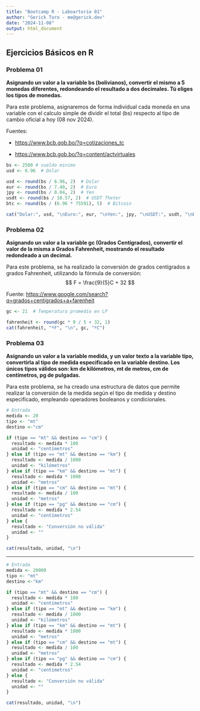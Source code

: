 ```yaml
---
title: "Bootcamp R - Laboartorio 01"
author: "Gerick Toro - me@gerick.dev"
date: "2024-11-08"
output: html_document
---
```


## Ejercicios Básicos en R

### Problema 01

**Asignando un valor a la variable bs (bolivianos), convertir el mismo a 5 monedas diferentes, redondeando el resultado a dos decimales. Tú eliges los tipos de monedas.**

Para este problema, asignaremos de forma individual cada moneda en una variable con el calculo simple de dividir el total (bs) respecto al tipo de cambio oficial a hoy (08 nov 2024).

Fuentes:

-   <https://www.bcb.gob.bo/?q=cotizaciones_tc>

-   <https://www.bcb.gob.bo/?q=content/actvirtuales>

```r
bs <- 2500 # sueldo minimo
usd <- 6.96  # Dolar

usd <- round(bs / 6.96, 2)  # Dolar
eur <- round(bs / 7.40, 2)  # Euro
jpy <- round(bs / 0.04, 2)  # Yen
usdt <- round(bs / 10.57, 2)  # USDT Theter
btc <- round(bs / (6.96 * 75591), 5)  # Bitcoin

cat("Dolar:", usd, "\nEuro:", eur, "\nYen:", jpy, "\nUSDT:", usdt, "\nBITCOIN:", btc, "\n")
```

### Problema 02

**Asignando un valor a la variable gc (Grados Centígrados), convertir el valor de la misma a Grados Fahrenheit, mostrando el resultado redondeado a un decimal.**

Para este problema, se ha realizado la conversión de grados centígrados a grados Fahrenheit, utilizando la fórmula de conversión: $$
F = \frac{9}{5}C + 32
$$

Fuente: <https://www.google.com/search?q=grados+centigrados+a+farenheit>

```r
gc <- 21  # Temperatura promedio en LP

fahrenheit <- round(gc * 9 / 5 + 32, 1)
cat(fahrenheit, "ºF", "\n", gc, "ºC")
```

### Problema 03

**Asignando un valor a la variable medida, y un valor texto a la variable tipo, convertirla al tipo de medida especificado en la variable destino. Los únicos tipos válidos son: km de kilómetros, mt de metros, cm de centímetros, pg de pulgadas.**

Para este problema, se ha creado una estructura de datos que permite realizar la conversión de la medida según el tipo de medida y destino especificado, empleando operadores booleanos y condicionales.

```r
# Entrada
medida <- 20
tipo <- "mt"
destino <-"cm"

if (tipo == "mt" && destino == "cm") {
  resultado <- medida * 100
  unidad <- "centímetros"
} else if (tipo == "mt" && destino == "km") {
  resultado <- medida / 1000
  unidad <- "kilómetros"
} else if (tipo == "km" && destino == "mt") {
  resultado <- medida * 1000
  unidad <- "metros"
} else if (tipo == "cm" && destino == "mt") {
  resultado <- medida / 100
  unidad <- "metros"
} else if (tipo == "pg" && destino == "cm") {
  resultado <- medida * 2.54
  unidad <- "centímetros"
} else {
  resultado <- "Conversión no válida"
  unidad <- ""
}

cat(resultado, unidad, "\n")
```

------------------------------------------------------------------------

```r
# Entrada
medida <- 20000
tipo <- "mt"
destino <-"km"

if (tipo == "mt" && destino == "cm") {
  resultado <- medida * 100
  unidad <- "centímetros"
} else if (tipo == "mt" && destino == "km") {
  resultado <- medida / 1000
  unidad <- "kilómetros"
} else if (tipo == "km" && destino == "mt") {
  resultado <- medida * 1000
  unidad <- "metros"
} else if (tipo == "cm" && destino == "mt") {
  resultado <- medida / 100
  unidad <- "metros"
} else if (tipo == "pg" && destino == "cm") {
  resultado <- medida * 2.54
  unidad <- "centímetros"
} else {
  resultado <- "Conversión no válida"
  unidad <- ""
}

cat(resultado, unidad, "\n")
```
